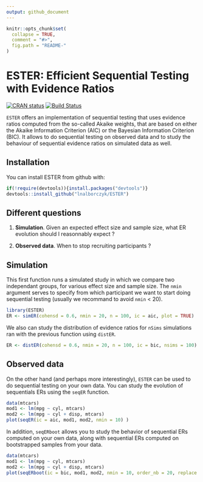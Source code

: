 ```yaml
---
output: github_document
---
```


<!-- README.md is generated from README.Rmd. Please edit that file -->

```r
knitr::opts_chunk$set(
  collapse = TRUE,
  comment = "#>",
  fig.path = "README-"
)
```

# ESTER: Efficient Sequential Testing with Evidence Ratios

[![CRAN status](http://www.r-pkg.org/badges/version/ESTER)](https://cran.r-project.org/package=ESTER) [![Build Status](https://travis-ci.org/lnalborczyk/ESTER.svg?branch=master)](https://travis-ci.org/lnalborczyk/ESTER)

`ESTER` offers an implementation of sequential testing that uses evidence ratios computed from the so-called Akaike weights, that are based on either the Akaike Information Criterion (AIC) or the Bayesian Information Criterion (BIC). It allows to do sequential testing on observed data and to study the behaviour of sequential evidence ratios on simulated data as well.

## Installation

You can install ESTER from github with:

```r
if(!require(devtools)){install.packages("devtools")}
devtools::install_github("lnalborczyk/ESTER")
```

## Different questions

1. **Simulation**. Given an expected effect size and sample size, what ER evolution should I reasonnably expect ?

2. **Observed data**. When to stop recruiting participants ?

## Simulation

This first function runs a simulated study in which we compare two independant groups, for various effect size and sample size. The `nmin` argument serves to specify from which participant we want to start doing sequential testing (usually we recommand to avoid `nmin` < 20).

```r
library(ESTER)
ER <- simER(cohensd = 0.6, nmin = 20, n = 100, ic = aic, plot = TRUE)
```

We also can study the distribution of evidence ratios for `nSims` simulations ran with the previous function using `distER`.

```r
ER <- distER(cohensd = 0.6, nmin = 20, n = 100, ic = bic, nsims = 100)
```

## Observed data

On the other hand (and perhaps more interestingly), `ESTER` can be used to do sequential testing on your own data. You can study the evolution of sequentials ERs using the `seqER` function.

```r
data(mtcars)
mod1 <- lm(mpg ~ cyl, mtcars)
mod2 <- lm(mpg ~ cyl + disp, mtcars)
plot(seqER(ic = aic, mod1, mod2, nmin = 10) )
```

In addition, `seqERboot` allows you to study the behavior of sequential ERs computed on your own data, along with sequential ERs computed on bootstrapped samples from your data.

```r
data(mtcars)
mod1 <- lm(mpg ~ cyl, mtcars)
mod2 <- lm(mpg ~ cyl + disp, mtcars)
plot(seqERboot(ic = bic, mod1, mod2, nmin = 10, order_nb = 20, replace = TRUE) )
```
